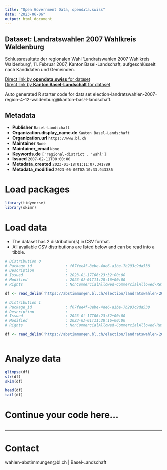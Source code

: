 ```yaml
---
title: "Open Government Data, opendata.swiss"
date: "2023-06-06"
output: html_document
---
```


## Dataset: Landratswahlen 2007 Wahlkreis Waldenburg

Schlussresultate der regionalen Wahl 'Landratswahlen 2007 Wahlkreis Waldenburg', 11. Februar 2007, Kanton Basel-Landschaft, aufgeschlüsselt nach Kandidaten und Gemeinden.

[Direct link by **opendata.swiss** for dataset](https://opendata.swiss/de/dataset/landratswahlen-2007-wahlkreis-waldenburg)<br>
[Direct link by **Kanton Basel-Landschaft** for dataset](https://abstimmungen.bl.ch/election/landratswahlen-2007-region-4-12-waldenburg/data)

Auto generated R starter code for data set election-landratswahlen-2007-region-4-12-waldenburg@kanton-basel-landschaft.

## Metadata

- **Publisher** `Basel-Landschaft`
- **Organization.display_name.de** `Kanton Basel-Landschaft`
- **Organization.url** `https://www.bl.ch`
- **Maintainer** `None`
- **Maintainer_email** `None`
- **Keywords.de** `['regional-district', 'wahl']`
- **Issued** `2007-02-11T00:00:00`
- **Metadata_created** `2023-01-18T01:11:07.341789`
- **Metadata_modified** `2023-06-06T02:10:33.943386`


# Load packages

```r

library(tidyverse)
library(skimr)

```

# Load data

-   The dataset has 2 distribution(s) in CSV format.
-   All available CSV distributions are listed below and can be read into a tibble.

```r

# Distribution 0
# Package_id               : f67fee4f-8ebe-4de6-a1be-7b293c9da538
# Description              : 
# Issued                   : 2023-01-17T06:23:32+00:00
# Modified                 : 2023-02-01T11:28:16+00:00
# Rights                   : NonCommercialAllowed-CommercialAllowed-ReferenceRequired

df <- read_delim('https://abstimmungen.bl.ch/election/landratswahlen-2007-region-4-12-waldenburg/data-csv')

# Distribution 1
# Package_id               : f67fee4f-8ebe-4de6-a1be-7b293c9da538
# Description              : 
# Issued                   : 2023-01-17T06:23:32+00:00
# Modified                 : 2023-02-01T11:28:16+00:00
# Rights                   : NonCommercialAllowed-CommercialAllowed-ReferenceRequired

df <- read_delim('https://abstimmungen.bl.ch/election/landratswahlen-2007-region-4-12-waldenburg/data-parties-csv')



```

# Analyze data

```r

glimpse(df)
str(df)
skim(df)

head(df)
tail(df)

```

# Continue your code here...

```r

```

------------------------------------------------------------------------

# Contact

wahlen-abstimmungen@bl.ch | Basel-Landschaft

